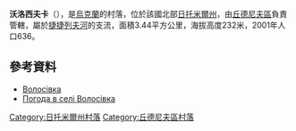 {{coord|49|59|32|N|28|7|28|E|scale:30000|display=title}}

'''沃洛西夫卡'''（{{lang-uk|Волосівка}}），是[[烏克蘭|烏克蘭]]的村落，位於該國北部[[日托米爾州|日托米爾州]]，由[[丘德尼夫區|丘德尼夫區]]負責管轄，屬於[[捷捷列夫河|捷捷列夫河]]的支流，面積3.44平方公里，海拔高度232米，2001年人口636。

==參考資料==
* [http://w1.c1.rada.gov.ua/pls/z7502/A005?rdat1=25.08.2012&rf7571=10889 Волосівка]
* [http://weather.in.ua/ua/zhitomirskaja/4497 Погода в селі Волосівка] {{Wayback|url=http://weather.in.ua/ua/zhitomirskaja/4497 |date=20111219134542 }}

{{DEFAULTSORT:Волосівка}}
[[Category:日托米爾州村落|Category:日托米爾州村落]]
[[Category:丘德尼夫區村落|Category:丘德尼夫區村落]]


{{Zhytomyr-geo-stub}}